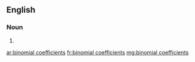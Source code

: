 ==English==

===Noun===
{{head|en|noun plural form}}

# {{plural of|binomial coefficient|lang=en}}

[[ar:binomial coefficients]]
[[fr:binomial coefficients]]
[[mg:binomial coefficients]]